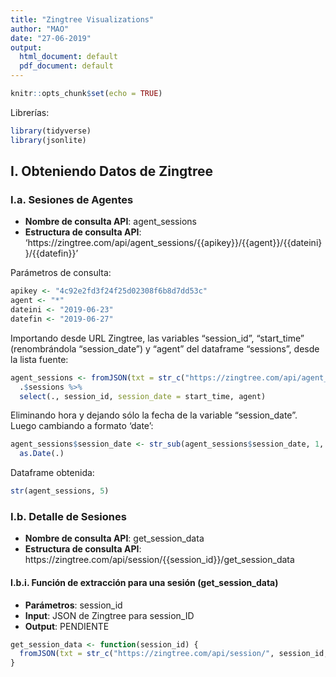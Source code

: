 ```yaml
---
title: "Zingtree Visualizations"
author: "MAO"
date: "27-06-2019"
output:
  html_document: default
  pdf_document: default
---
```


```r
knitr::opts_chunk$set(echo = TRUE)
```

Librerías:
```r
library(tidyverse)
library(jsonlite)
```

## I. Obteniendo Datos de Zingtree

### I.a. Sesiones de Agentes

- **Nombre de consulta API**: agent_sessions
- **Estructura de consulta API**:
'https://zingtree.com/api/agent_sessions/{{apikey}}/{{agent}}/{{dateini}}/{{datefin}}'

Parámetros de consulta:
```r
apikey <- "4c92e2fd3f24f25d02308f6b8d7dd53c"
agent <- "*"
dateini <- "2019-06-23"
datefin <- "2019-06-27"
```

Importando desde URL Zingtree, las variables "session_id", "start_time" (renombrándola "session_date") y "agent" del dataframe "sessions", desde la lista fuente:
```r
agent_sessions <- fromJSON(txt = str_c("https://zingtree.com/api/agent_sessions/", apikey, "/", agent, "/", dateini, "/", datefin)) %>%
  .$sessions %>%
  select(., session_id, session_date = start_time, agent)
```

Eliminando hora y dejando sólo la fecha de la variable "session_date".  Luego cambiando a formato 'date':
```r
agent_sessions$session_date <- str_sub(agent_sessions$session_date, 1, 10) %>%
  as.Date(.)
```

Dataframe obtenida:
```r
str(agent_sessions, 5)
```

### I.b. Detalle de Sesiones

- **Nombre de consulta API**: get_session_data
- **Estructura de consulta API**:
https://zingtree.com/api/session/{{session_id}}/get_session_data

#### I.b.i. Función de extracción para una sesión (get_session_data)

- **Parámetros**: session_id
- **Input**: JSON de Zingtree para session_ID
- **Output**: PENDIENTE

```r
get_session_data <- function(session_id) {
  fromJSON(txt = str_c("https://zingtree.com/api/session/", session_id, "/get_session_data"))
}
```



